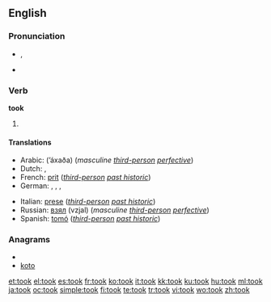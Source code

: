 ==English==

{{rank|left|part|off|160|took|nothing|God|three}}

===Pronunciation===
* {{IPA|/tʊk/}}, {{SAMPA|/tUk/}}
* {{audio|en-us-took.ogg|Audio (US)}}
*: {{rhymes|ʊk}}

===Verb===
'''took'''

# {{simple past of|[[take]]}}

====Translations====
{{trans-top|simple past of to take}}
* Arabic: {{Arab|[[اخذ]]}} (’áxaða) (''masculine [[third-person]] [[perfective]]'')
* Dutch: {{t+|nl|nam}}, {{t+|nl|namen}}
* French: [[prit]] (''[[third-person]] [[past historic]]'')
* German: {{t+|de|nahm}}, {{t-|de|nahmst}}, {{t+|de|nahmen}}, {{t-|de|nahmt}}
{{trans-mid}}
* Italian: [[prese]] (''[[third-person]] [[past historic]]'')
* Russian: [[взял]] (vzjal) (''masculine [[third-person]] [[perfective]]'')
* Spanish: [[tomó]] (''[[third-person]] [[past historic]]'')
{{trans-bottom}}

===Anagrams===
* {{alphagram|koot}}
* [[koto#English|koto]]

[[et:took]]
[[el:took]]
[[es:took]]
[[fr:took]]
[[ko:took]]
[[it:took]]
[[kk:took]]
[[ku:took]]
[[hu:took]]
[[ml:took]]
[[ja:took]]
[[oc:took]]
[[simple:took]]
[[fi:took]]
[[te:took]]
[[tr:took]]
[[vi:took]]
[[wo:took]]
[[zh:took]]